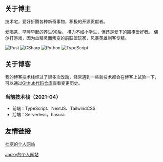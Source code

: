 <SEO title="关于 - 公子政的宅日常" />

## 关于博主

技术宅，爱好折腾各种新奇事物，积极的开源贡献者。

爱喝茶，早睡早起的养生90后。
棋力不如小学生，但还是爱下的围棋爱好者。
偶尔打游戏，因为血精灵而叛变的前联盟玩家，风暴英雄刺客专精。

<div className="flex space-x-2">
  <img alt="Rust" src="https://img.shields.io/badge/rust-%23000000.svg?&style=for-the-badge&logo=rust&logoColor=white" />
  <img alt="CSharp" src="https://img.shields.io/badge/c%23%20-%23239120.svg?&style=for-the-badge&logo=c-sharp&logoColor=white" />
  <img alt="Python" src="https://img.shields.io/badge/python%20-%2314354C.svg?&style=for-the-badge&logo=python&logoColor=white" />
  <img alt="TypeScript" src="https://img.shields.io/badge/typescript-%23007ACC.svg?&style=for-the-badge&logo=typescript&logoColor=white" />
</div>

## 关于博客

我的博客技术栈经过了很多次改动，经常遇到一些新技术都会在博客上试验一下，可以通过[Github代码仓库](https://github.com/Eliot00/elliot00.com)查看变更历史。

### 当前技术栈（2021-04）

- 前端：TypeScript、NextJS、TailwindCSS
- 后端：Serverless，hasura

## 友情链接

[杜塞的个人网站](https://www.dusaiphoto.com/)

[Jacky的个人网站](http://jackypy.xyz/)